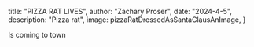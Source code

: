 



 title: "PIZZA RAT LIVES",
 author: "Zachary Proser",
 date: "2024-4-5",
 description: "Pizza rat",
 image: pizzaRatDressedAsSantaClausAnImage,
} 


Is coming to town
